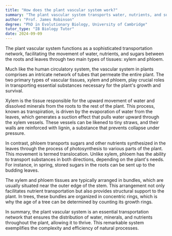 ```yaml
---
title: "How does the plant vascular system work?"
summary: "The plant vascular system transports water, nutrients, and sugars between roots and leaves through xylem and phloem, facilitating essential physiological processes for plant growth and survival."
author: "Prof. James Robinson"
degree: "PhD in Evolutionary Biology, University of Cambridge"
tutor_type: "IB Biology Tutor"
date: 2024-09-09
---
```


The plant vascular system functions as a sophisticated transportation network, facilitating the movement of water, nutrients, and sugars between the roots and leaves through two main types of tissues: xylem and phloem.

Much like the human circulatory system, the vascular system in plants comprises an intricate network of tubes that permeate the entire plant. The two primary types of vascular tissues, xylem and phloem, play crucial roles in transporting essential substances necessary for the plant's growth and survival.

Xylem is the tissue responsible for the upward movement of water and dissolved minerals from the roots to the rest of the plant. This process, known as transpiration, is driven by the evaporation of water from the leaves, which generates a suction effect that pulls water upward through the xylem vessels. These vessels can be likened to tiny straws, and their walls are reinforced with lignin, a substance that prevents collapse under pressure.

In contrast, phloem transports sugars and other nutrients synthesized in the leaves through the process of photosynthesis to various parts of the plant. This movement is termed translocation. Unlike xylem, phloem has the ability to transport substances in both directions, depending on the plant's needs. For instance, in spring, stored sugars in the roots can be sent up to the budding leaves.

The xylem and phloem tissues are typically arranged in bundles, which are usually situated near the outer edge of the stem. This arrangement not only facilitates nutrient transportation but also provides structural support to the plant. In trees, these bundles are organized in concentric rings, which is why the age of a tree can be determined by counting its growth rings.

In summary, the plant vascular system is an essential transportation network that ensures the distribution of water, minerals, and nutrients throughout the plant, allowing it to thrive. This remarkable system exemplifies the complexity and efficiency of natural processes.
    
